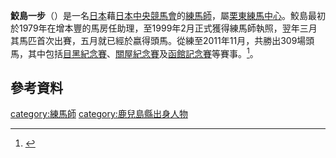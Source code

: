 '''鮫島一步'''（{{bd|1954年|4月12日||}}）是一名[[日本|日本]]藉[[日本中央競馬會|日本中央競馬會]]的[[練馬師|練馬師]]，屬[[栗東練馬中心|栗東練馬中心]]。鮫島最初於1979年在增本豐的馬房任助理，至1999年2月正式獲得練馬師執照，翌年三月其馬匹首次出賽，五月就已經於嬴得頭馬。從練至2011年11月，共勝出309場頭馬，其中包括[[目黑紀念賽|目黑紀念賽]]、[[關屋紀念賽|關屋紀念賽]]及[[函館記念賽|函館記念賽]]等賽事。<ref>{{Cite web |url=http://corporate.hkjc.com/news_image/chinese/images/2011-11/2011CXHKIRFormGuideC.pdf |title=國泰航空香港國際賽事特刊 |access-date=2011-12-11 |archive-date=2019-11-01 |archive-url=https://web.archive.org/web/20191101145513/http://corporate.hkjc.com/news_image/chinese/images/2011-11/2011CXHKIRFormGuideC.pdf |dead-url=no }}</ref>。
==參考資料==
{{reflist}}
[[category:練馬師|category:練馬師]]
[[category:鹿兒島縣出身人物|category:鹿兒島縣出身人物]]